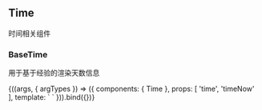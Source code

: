 


<Meta title='component/Time' />


## Time

时间相关组件

### BaseTime

用于基于经验的渲染天数信息

<Preview>
    <Story
        name='base-time'
        args={{
            time: new Date('2020-09-01T22:11:00.00+08:00'),
            timeNow: new Date('2020-09-01T22:11:50.00+08:00')
        }}
        argTypes={{
            time: {
                control: 'date'
            },
            timeNow: {
                control: 'date'
            }
        }}
    >{((args, { argTypes }) => ({
        components: { Time },
        props: [
            'time', 'timeNow'
        ],
        template: `
            <Time :time='time' :timeNow='timeNow'></Time>
        `
    })).bind({})}</Story>
</Preview>